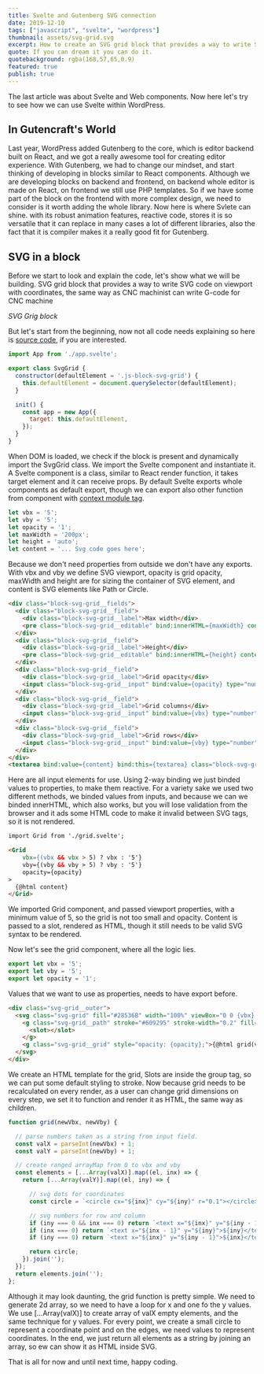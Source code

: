 ```yaml
---
title: Svelte and Gutenberg SVG connection
date: 2019-12-10
tags: ["javascript", "svelte", "wordpress"]
thumbnail: assets/svg-grid.svg
excerpt: How to create an SVG grid block that provides a way to write SVG code on viewport with coordinates.
quote: If you can dream it you can do it.
quotebackground: rgba(168,57,65,0.9)
featured: true
publish: true
---
```

<HeadScript src="https://cdn.jsdelivr.net/gh/Tihi321/svelte-web-components/cdn/ts-path-grid.js" type="javascript" />

The last article was about Svelte and Web components. Now here let's try to see how we can use Svelte within WordPress.

## In Gutencraft's World

Last year, WordPress added Gutenberg to the core, which is editor backend built on React, and we got a really awesome tool for creating editor experience.  With Gutenberg, we had to change our mindset, and start thinking of developing in blocks similar to React components. Although we are developing blocks on backend and frontend, on backend whole editor is made on React, on frontend we still use PHP templates. So if we have some part of the block on the frontend with more complex design, we need to consider is it worth adding the whole library. Now here is where Svlete can shine. with its robust animation features, reactive code, stores it is so versatile that it can replace in many cases a lot of different libraries, also the fact that it is compiler makes it a really good fit for Gutenberg.

## SVG in a block

Before we start to look and explain the code, let's show what we will be building. SVG grid block that provides a way to write SVG code on viewport with coordinates, the same way as CNC machinist can write G-code for CNC machine


<div style={{ textAlign: "center", paddingBottom: "15px" }}>
<GridBlock />
<i style={{ paddingTop: "15px" }}>SVG Grig block</i>
</div>


But let's start from the beginning, now not all code needs explaining so here is [source code](https://github.com/Tihi321/ts-blocks/tree/master/src/blocks/custom/svg-grid/assets), if you are interested.


```javascript
import App from './app.svelte';

export class SvgGrid {
  constructor(defaultElement = '.js-block-svg-grid') {
    this.defaultElement = document.querySelector(defaultElement);
  }

  init() {
    const app = new App({
      target: this.defaultElement,
    });
  }
}
```

When DOM is loaded, we check if the block is present and dynamically import the SvgGrid class. We import the Svelte component and instantiate it. A Svelte component is a class, similar to React render function, it takes target element and it can receive props. By default Svelte exports whole components as default export, though we can export also other function from component with [context module tag](https://svelte.dev/docs#script_context_module).

```javascript
let vbx = '5';
let vby = '5';
let opacity = '1';
let maxWidth = '200px';
let height = 'auto';
let content = '... Svg code goes here';
```

Because we don't need properties from outside we don't have any exports. With vbx and vby we define SVG viewport, opacity is grid opacity, maxWidth and height are for sizing the container of SVG element, and content is SVG elements like Path or Circle.

```html
<div class="block-svg-grid__fields">
  <div class="block-svg-grid__field">
    <div class="block-svg-grid__label">Max width</div>
    <pre class="block-svg-grid__editable" bind:innerHTML={maxWidth} contenteditable="true" />
  </div>
  <div class="block-svg-grid__field">
    <div class="block-svg-grid__label">Height</div>
    <pre class="block-svg-grid__editable" bind:innerHTML={height} contenteditable="true" />
  </div>
  <div class="block-svg-grid__field">
    <div class="block-svg-grid__label">Grid opacity</div>
    <input class="block-svg-grid__input" bind:value={opacity} type="number" min="0" max="1" step="0.1" />
  </div>
  <div class="block-svg-grid__field">
    <div class="block-svg-grid__label">Grid columns</div>
    <input class="block-svg-grid__input" bind:value={vbx} type="number" max="100" min="5" />
  </div>
  <div class="block-svg-grid__field">
    <div class="block-svg-grid__label">Grid rows</div>
    <input class="block-svg-grid__input" bind:value={vby} type="number" max="100" min="5" />
  </div>
</div>
<textarea bind:value={content} bind:this={textarea} class="block-svg-grid__code" rows="4" />
```

Here are all input elements for use. Using 2-way binding we just binded values to properties, to make them reactive. For a variety sake we used two different methods, we binded values from inputs, and because we can we binded innerHTML, which also works, but you will lose validation from the browser and it ads some HTML code to make it invalid between SVG tags, so it is not rendered.


```html
import Grid from './grid.svelte';

<Grid
    vbx={(vbx && vbx > 5) ? vbx : '5'}
    vby={(vby && vby > 5) ? vby : '5'}
    opacity={opacity}
>
  {@html content}
</Grid>
```

We imported Grid component, and passed viewport properties, with a minimum value of 5, so the grid is not too small and opacity. Content is passed to a slot, rendered as HTML, though it still needs to be valid SVG syntax to be rendered.

Now let's see the grid component, where all the logic lies.


```javascript
export let vbx = '5';
export let vby = '5';
export let opacity = '1';
```

Values that we want to use as properties, needs to have export before.

```html
<div class="svg-grid__outer">
  <svg class="svg-grid" fill="#28536B" width="100%" viewBox="0 0 {vbx} {vbx}" style="overflow: visible;">
    <g class="svg-grid__path" stroke="#609295" stroke-width="0.2" fill="transparent">
      <slot></slot>
    </g>
    <g class="svg-grid__grid" style="opacity: {opacity};">{@html grid(vbx, vby)}</g>
  </svg>
</div>
```

We create an HTML template for the grid, Slots are inside the group tag, so we can put some default styling to stroke. Now because grid needs to be recalculated on every render, as a user can change grid dimensions on every step, we set it to function and render it as HTML, the same way as children.

```javascript
function grid(newVbx, newVby) {

  // parse numbers taken as a string from input field.
  const valX = parseInt(newVbx) + 1;
  const valY = parseInt(newVby) + 1;

  // create ranged arrayMap from 0 to vbx and vby
  const elements = [...Array(valX)].map((el, inx) => {
    return [...Array(valY)].map((el, iny) => {

      // svg dots for coordinates
      const circle = `<circle cx="${inx}" cy="${iny}" r="0.1"></circle>`;

      // svg numbers for row and column
      if (iny === 0 && inx === 0) return `<text x="${inx}" y="${iny - 1}">${inx}</text><text x="${inx - 1}" y="${iny}">${inx}</text>${circle}`;
      if (inx === 0) return `<text x="${inx - 1}" y="${iny}">${iny}</text>${circle}`;
      if (iny === 0) return `<text x="${inx}" y="${iny - 1}">${inx}</text>${circle}`;

      return circle;
    }).join('');
  });
  return elements.join('');
};
```

Although it may look daunting, the grid function is pretty simple. We need to generate 2d array, so we need to have a loop for x and one fo the y values. We use [...Array(valX)]  to create array of valX empty elements, and the same technique for y values. For every point, we create a small circle to represent a coordinate point and on the edges, we need values to represent coordinates. In the end, we just return all elements as a string by joining an array, so ew can show it as HTML inside SVG.

That is all for now and until next time, happy coding.